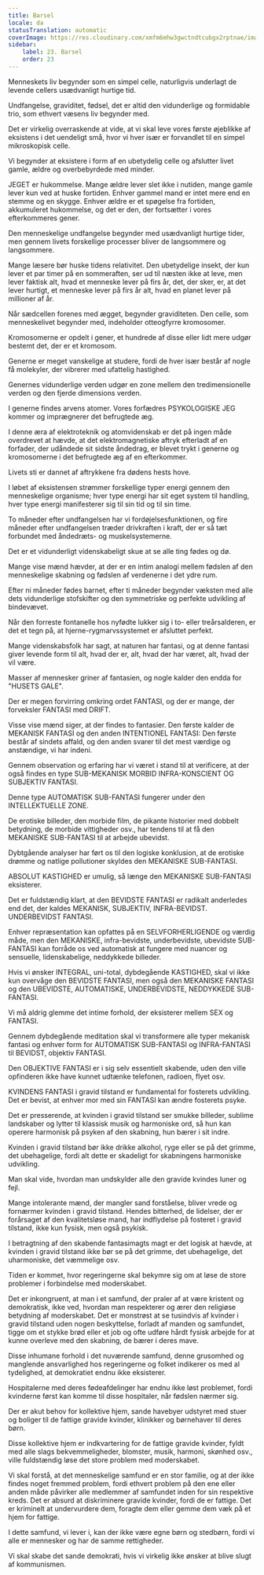 ```yaml
---
title: Barsel
locale: da
statusTranslation: automatic
coverImage: https://res.cloudinary.com/xmfm6mhw3gwctndtcubgx2rptnae/image/upload/v1740337243/small_cover_educacion_fundamental_a051170f1c.webp
sidebar:
    label: 23. Barsel
    order: 23
---
```

Menneskets liv begynder som en simpel celle, naturligvis underlagt de levende cellers usædvanligt hurtige tid.

Undfangelse, graviditet, fødsel, det er altid den vidunderlige og formidable trio, som ethvert væsens liv begynder med.

Det er virkelig overraskende at vide, at vi skal leve vores første øjeblikke af eksistens i det uendeligt små, hvor vi hver især er forvandlet til en simpel mikroskopisk celle.

Vi begynder at eksistere i form af en ubetydelig celle og afslutter livet gamle, ældre og overbebyrdede med minder.

JEGET er hukommelse. Mange ældre lever slet ikke i nutiden, mange gamle lever kun ved at huske fortiden. Enhver gammel mand er intet mere end en stemme og en skygge. Enhver ældre er et spøgelse fra fortiden, akkumuleret hukommelse, og det er den, der fortsætter i vores efterkommeres gener.

Den menneskelige undfangelse begynder med usædvanligt hurtige tider, men gennem livets forskellige processer bliver de langsommere og langsommere.

Mange læsere bør huske tidens relativitet. Den ubetydelige insekt, der kun lever et par timer på en sommeraften, ser ud til næsten ikke at leve, men lever faktisk alt, hvad et menneske lever på firs år, det, der sker, er, at det lever hurtigt, et menneske lever på firs år alt, hvad en planet lever på millioner af år.

Når sædcellen forenes med ægget, begynder graviditeten. Den celle, som menneskelivet begynder med, indeholder otteogfyrre kromosomer.

Kromosomerne er opdelt i gener, et hundrede af disse eller lidt mere udgør bestemt det, der er et kromosom.

Generne er meget vanskelige at studere, fordi de hver især består af nogle få molekyler, der vibrerer med ufattelig hastighed.

Genernes vidunderlige verden udgør en zone mellem den tredimensionelle verden og den fjerde dimensions verden.

I generne findes arvens atomer. Vores forfædres PSYKOLOGISKE JEG kommer og imprægnerer det befrugtede æg.

I denne æra af elektroteknik og atomvidenskab er det på ingen måde overdrevet at hævde, at det elektromagnetiske aftryk efterladt af en forfader, der udåndede sit sidste åndedrag, er blevet trykt i generne og kromosomerne i det befrugtede æg af en efterkommer.

Livets sti er dannet af aftrykkene fra dødens hests hove.

I løbet af eksistensen strømmer forskellige typer energi gennem den menneskelige organisme; hver type energi har sit eget system til handling, hver type energi manifesterer sig til sin tid og til sin time.

To måneder efter undfangelsen har vi fordøjelsesfunktionen, og fire måneder efter undfangelsen træder drivkraften i kraft, der er så tæt forbundet med åndedræts- og muskelsystemerne.

Det er et vidunderligt videnskabeligt skue at se alle ting fødes og dø.

Mange vise mænd hævder, at der er en intim analogi mellem fødslen af den menneskelige skabning og fødslen af verdenerne i det ydre rum.

Efter ni måneder fødes barnet, efter ti måneder begynder væksten med alle dets vidunderlige stofskifter og den symmetriske og perfekte udvikling af bindevævet.

Når den forreste fontanelle hos nyfødte lukker sig i to- eller treårsalderen, er det et tegn på, at hjerne-rygmarvssystemet er afsluttet perfekt.

Mange videnskabsfolk har sagt, at naturen har fantasi, og at denne fantasi giver levende form til alt, hvad der er, alt, hvad der har været, alt, hvad der vil være.

Masser af mennesker griner af fantasien, og nogle kalder den endda for "HUSETS GALE".

Der er megen forvirring omkring ordet FANTASI, og der er mange, der forveksler FANTASI med DRIFT.

Visse vise mænd siger, at der findes to fantasier. Den første kalder de MEKANISK FANTASI og den anden INTENTIONEL FANTASI: Den første består af sindets affald, og den anden svarer til det mest værdige og anstændige, vi har indeni.

Gennem observation og erfaring har vi været i stand til at verificere, at der også findes en type SUB-MEKANISK MORBID INFRA-KONSCIENT OG SUBJEKTIV FANTASI.

Denne type AUTOMATISK SUB-FANTASI fungerer under den INTELLEKTUELLE ZONE.

De erotiske billeder, den morbide film, de pikante historier med dobbelt betydning, de morbide vittigheder osv., har tendens til at få den MEKANISKE SUB-FANTASI til at arbejde ubevidst.

Dybtgående analyser har ført os til den logiske konklusion, at de erotiske drømme og natlige pollutioner skyldes den MEKANISKE SUB-FANTASI.

ABSOLUT KASTIGHED er umulig, så længe den MEKANISKE SUB-FANTASI eksisterer.

Det er fuldstændig klart, at den BEVIDSTE FANTASI er radikalt anderledes end det, der kaldes MEKANISK, SUBJEKTIV, INFRA-BEVIDST. UNDERBEVIDST FANTASI.

Enhver repræsentation kan opfattes på en SELVFORHERLIGENDE og værdig måde, men den MEKANISKE, infra-bevidste, underbevidste, ubevidste SUB-FANTASI kan forråde os ved automatisk at fungere med nuancer og sensuelle, lidenskabelige, neddykkede billeder.

Hvis vi ønsker INTEGRAL, uni-total, dybdegående KASTIGHED, skal vi ikke kun overvåge den BEVIDSTE FANTASI, men også den MEKANISKE FANTASI og den UBEVIDSTE, AUTOMATISKE, UNDERBEVIDSTE, NEDDYKKEDE SUB-FANTASI.

Vi må aldrig glemme det intime forhold, der eksisterer mellem SEX og FANTASI.

Gennem dybdegående meditation skal vi transformere alle typer mekanisk fantasi og enhver form for AUTOMATISK SUB-FANTASI og INFRA-FANTASI til BEVIDST, objektiv FANTASI.

Den OBJEKTIVE FANTASI er i sig selv essentielt skabende, uden den ville opfinderen ikke have kunnet udtænke telefonen, radioen, flyet osv.

KVINDENS FANTASI i gravid tilstand er fundamental for fosterets udvikling. Det er bevist, at enhver mor med sin FANTASI kan ændre fosterets psyke.

Det er presserende, at kvinden i gravid tilstand ser smukke billeder, sublime landskaber og lytter til klassisk musik og harmoniske ord, så hun kan operere harmonisk på psyken af den skabning, hun bærer i sit indre.

Kvinden i gravid tilstand bør ikke drikke alkohol, ryge eller se på det grimme, det ubehagelige, fordi alt dette er skadeligt for skabningens harmoniske udvikling.

Man skal vide, hvordan man undskylder alle den gravide kvindes luner og fejl.

Mange intolerante mænd, der mangler sand forståelse, bliver vrede og fornærmer kvinden i gravid tilstand. Hendes bitterhed, de lidelser, der er forårsaget af den kvalitetsløse mand, har indflydelse på fosteret i gravid tilstand, ikke kun fysisk, men også psykisk.

I betragtning af den skabende fantasimagts magt er det logisk at hævde, at kvinden i gravid tilstand ikke bør se på det grimme, det ubehagelige, det uharmoniske, det væmmelige osv.

Tiden er kommet, hvor regeringerne skal bekymre sig om at løse de store problemer i forbindelse med moderskabet.

Det er inkongruent, at man i et samfund, der praler af at være kristent og demokratisk, ikke ved, hvordan man respekterer og ærer den religiøse betydning af moderskabet. Det er monstrøst at se tusindvis af kvinder i gravid tilstand uden nogen beskyttelse, forladt af manden og samfundet, tigge om et stykke brød eller et job og ofte udføre hårdt fysisk arbejde for at kunne overleve med den skabning, de bærer i deres mave.

Disse inhumane forhold i det nuværende samfund, denne grusomhed og manglende ansvarlighed hos regeringerne og folket indikerer os med al tydelighed, at demokratiet endnu ikke eksisterer.

Hospitalerne med deres fødeafdelinger har endnu ikke løst problemet, fordi kvinderne først kan komme til disse hospitaler, når fødslen nærmer sig.

Der er akut behov for kollektive hjem, sande havebyer udstyret med stuer og boliger til de fattige gravide kvinder, klinikker og børnehaver til deres børn.

Disse kollektive hjem er indkvartering for de fattige gravide kvinder, fyldt med alle slags bekvemmeligheder, blomster, musik, harmoni, skønhed osv., ville fuldstændig løse det store problem med moderskabet.

Vi skal forstå, at det menneskelige samfund er en stor familie, og at der ikke findes noget fremmed problem, fordi ethvert problem på den ene eller anden måde påvirker alle medlemmer af samfundet inden for sin respektive kreds. Det er absurd at diskriminere gravide kvinder, fordi de er fattige. Det er kriminelt at undervurdere dem, foragte dem eller gemme dem væk på et hjem for fattige.

I dette samfund, vi lever i, kan der ikke være egne børn og stedbørn, fordi vi alle er mennesker og har de samme rettigheder.

Vi skal skabe det sande demokrati, hvis vi virkelig ikke ønsker at blive slugt af kommunismen.

